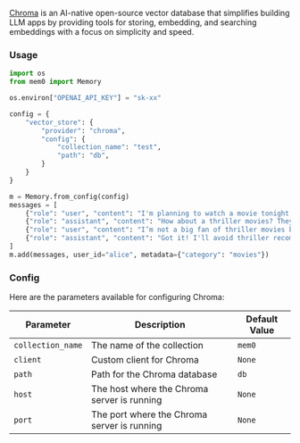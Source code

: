 [Chroma](https://www.trychroma.com/) is an AI-native open-source vector database that simplifies building LLM apps by providing tools for storing, embedding, and searching embeddings with a focus on simplicity and speed.

### Usage

```python
import os
from mem0 import Memory

os.environ["OPENAI_API_KEY"] = "sk-xx"

config = {
    "vector_store": {
        "provider": "chroma",
        "config": {
            "collection_name": "test",
            "path": "db",
        }
    }
}

m = Memory.from_config(config)
messages = [
    {"role": "user", "content": "I'm planning to watch a movie tonight. Any recommendations?"},
    {"role": "assistant", "content": "How about a thriller movies? They can be quite engaging."},
    {"role": "user", "content": "I’m not a big fan of thriller movies but I love sci-fi movies."},
    {"role": "assistant", "content": "Got it! I'll avoid thriller recommendations and suggest sci-fi movies in the future."}
]
m.add(messages, user_id="alice", metadata={"category": "movies"})
```

### Config

Here are the parameters available for configuring Chroma:

| Parameter | Description | Default Value |
| --- | --- | --- |
| `collection_name` | The name of the collection | `mem0` |
| `client` | Custom client for Chroma | `None` |
| `path` | Path for the Chroma database | `db` |
| `host` | The host where the Chroma server is running | `None` |
| `port` | The port where the Chroma server is running | `None` |